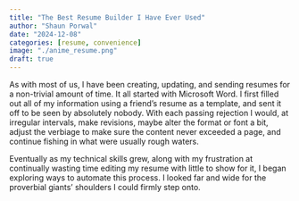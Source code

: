 ```yaml
---
title: "The Best Resume Builder I Have Ever Used"
author: "Shaun Porwal"
date: "2024-12-08"
categories: [resume, convenience]
image: "./anime_resume.png"
draft: true
---
```


As with most of us, I have been creating, updating, and sending resumes for a non-trivial amount of time. It all started with Microsoft Word. I first filled out all of my information using a friend's resume as a template, and sent it off to be seen by absolutely nobody. With each passing rejection I would, at irregular intervals, make revisions, maybe alter the format or font a bit, adjust the verbiage to make sure the content never exceeded a page, and continue fishing in what were usually rough waters.

Eventually as my technical skills grew, along with my frustration at continually wasting time editing my resume with little to show for it, I began exploring ways to automate this process. I looked far and wide for the proverbial giants' shoulders I could firmly step onto.